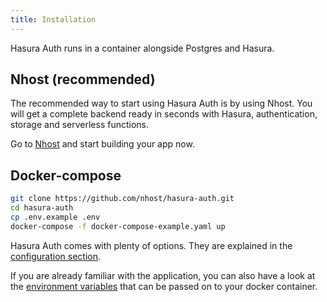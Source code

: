```yaml
---
title: Installation
---
```


Hasura Auth runs in a container alongside Postgres and Hasura.

## Nhost (recommended)

The recommended way to start using Hasura Auth is by using Nhost. You will get a complete backend ready in seconds with Hasura, authentication, storage and serverless functions.

Go to [Nhost](https://nhost.io) and start building your app now.

## Docker-compose

```sh
git clone https://github.com/nhost/hasura-auth.git
cd hasura-auth
cp .env.example .env
docker-compose -f docker-compose-example.yaml up
```

Hasura Auth comes with plenty of options. They are explained in the [configuration section](/reference/hasura-auth/configuration).

If you are already familiar with the application, you can also have a look at the [environment variables](/reference/hasura-auth/environment-variables) that can be passed on to your docker container.
